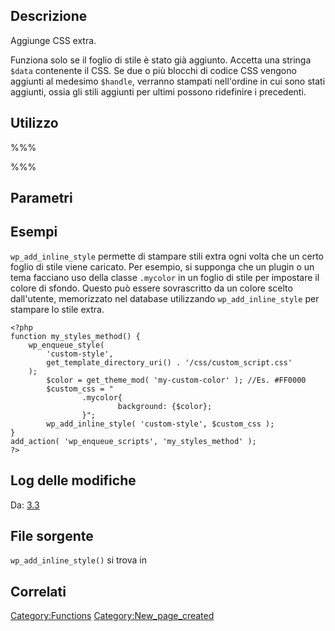 {{Languages|
{{en|Function Reference/wp_add_inline_style}}
{{it|Riferimento funzioni/wp_add_inline_style}}
}}

== Descrizione ==

Aggiunge CSS extra.

Funziona solo se il foglio di stile è stato già aggiunto. Accetta una stringa <tt>$data</tt> contenente il CSS. Se due o più blocchi di codice CSS vengono aggiunti al medesimo <tt>$handle</tt>, verranno stampati nell'ordine in cui sono stati aggiunti, ossia gli stili aggiunti per ultimi possono ridefinire i precedenti.

== Utilizzo ==

%%%<?php wp_add_inline_style( $handle, $data ); ?>%%%

== Parametri ==

{{it:Parameter|$handle|string|Nome dello script a cui aggiungere gli stili extra. Stringa tutta minuscola.}}

{{it:Parameter|$data|string|Stringa contenente il CSS da aggiungere.}}

== Esempi ==

<tt>wp_add_inline_style</tt> permette di stampare stili extra ogni volta che un certo foglio di stile viene caricato. Per esempio, si supponga che un plugin o un tema facciano uso della classe <tt>.mycolor</tt> in un foglio di stile per impostare il colore di sfondo. Questo può essere sovrascritto da un colore scelto dall'utente, memorizzato nel database utilizzando <tt>wp_add_inline_style</tt> per stampare lo stile extra.

<pre>
<?php
function my_styles_method() {
	wp_enqueue_style(
		'custom-style',
		get_template_directory_uri() . '/css/custom_script.css'
	);
        $color = get_theme_mod( 'my-custom-color' ); //Es. #FF0000
        $custom_css = "
                .mycolor{
                        background: {$color};
                }";
        wp_add_inline_style( 'custom-style', $custom_css );
}
add_action( 'wp_enqueue_scripts', 'my_styles_method' );
?>
</pre>

== Log delle modifiche ==

Da: [[Version 3.3|3.3]]

== File sorgente ==

<tt>wp_add_inline_style()</tt> si trova in {{Trac|wp-includes/functions.wp-styles.php}}

== Correlati ==

{{it:Tag Footer}}
[[Category:Functions]]

[[Category:New_page_created]]